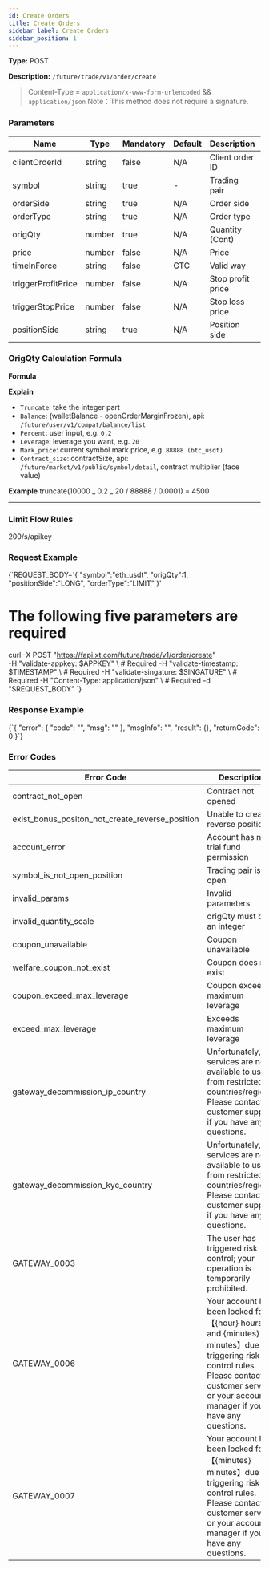 ```yaml
---
id: Create Orders
title: Create Orders
sidebar_label: Create Orders
sidebar_position: 1
---
```


**Type:** POST

**Description:** `/future/trade/v1/order/create`

> Content-Type = `application/x-www-form-urlencoded` && `application/json` Note：This method does not require a signature.

### Parameters

| Name | Type | Mandatory | Default | Description | Ranges |
| --- | --- | --- | --- | --- | --- |
| clientOrderId | string | false | N/A | Client order ID |  |
| symbol | string | true | - | Trading pair |  |
| orderSide | string | true | N/A | Order side | BUY;SELL |
| orderType | string | true | N/A | Order type | LIMIT;MARKET |
| origQty | number | true | N/A | Quantity (Cont) |  |
| price | number | false | N/A | Price |  |
| timeInForce | string | false | GTC | Valid way | GTC;IOC;FOK;GTX |
| triggerProfitPrice | number | false | N/A | Stop profit price |  |
| triggerStopPrice | number | false | N/A | Stop loss price |  |
| positionSide | string | true | N/A | Position side | LONG;SHORT |

### OrigQty Calculation Formula

**Formula**

**Explain**

- `Truncate`: take the integer part
- `Balance`: (walletBalance - openOrderMarginFrozen), api: `/future/user/v1/compat/balance/list`
- `Percent`: user input, e.g. `0.2`
- `Leverage`: leverage you want, e.g. `20`
- `Mark_price`: current symbol mark price, e.g. `88888 (btc_usdt)`
- `Contract_size`: contractSize, api: `/future/market/v1/public/symbol/detail`, contract multiplier (face value)

**Example** truncate(10000 _ 0.2 _ 20 / 88888 / 0.0001) = 4500

---

### Limit Flow Rules

200/s/apikey

### Request Example

<CodeBlock language="bash" title="Request">
{`REQUEST_BODY='{
  "symbol":"eth_usdt",
  "origQty":1,
  "positionSide":"LONG",
  "orderType":"LIMIT"
}'

# The following five parameters are required

curl -X POST "https://fapi.xt.com/future/trade/v1/order/create" \
  -H "validate-appkey: $APPKEY" \  # Required
  -H "validate-timestamp: $TIMESTAMP" \  # Required
  -H "validate-singature: $SINGATURE" \  # Required
  -H "Content-Type: application/json" \  # Required
  -d "$REQUEST_BODY"
`}
</CodeBlock>

### Response Example

<CodeBlock language="json" title="Response">
  {`{
  "error": {
    "code": "",
    "msg": ""
  },
  "msgInfo": "",
  "result": {},
  "returnCode": 0
}`}
</CodeBlock>

### Error Codes

| Error Code | Description |
| --- | --- |
| contract_not_open | Contract not opened |
| exist_bonus_positon_not_create_reverse_position | Unable to create reverse position |
| account_error | Account has no trial fund permission |
| symbol_is_not_open_position | Trading pair is not open |
| invalid_params | Invalid parameters |
| invalid_quantity_scale | origQty must be an integer |
| coupon_unavailable | Coupon unavailable |
| welfare_coupon_not_exist | Coupon does not exist |
| coupon_exceed_max_leverage | Coupon exceeds maximum leverage |
| exceed_max_leverage | Exceeds maximum leverage |
| gateway_decommission_ip_country | Unfortunately, our services are not available to users from restricted countries/regions. Please contact customer support if you have any questions. |
| gateway_decommission_kyc_country | Unfortunately, our services are not available to users from restricted countries/regions. Please contact customer support if you have any questions. |
| GATEWAY_0003 | The user has triggered risk control; your operation is temporarily prohibited. |
| GATEWAY_0006 | Your account has been locked for【\{hour} hours and \{minutes} minutes】due to triggering risk control rules. Please contact customer service or your account manager if you have any questions. |
| GATEWAY_0007 | Your account has been locked for【\{minutes} minutes】due to triggering risk control rules. Please contact customer service or your account manager if you have any questions. |